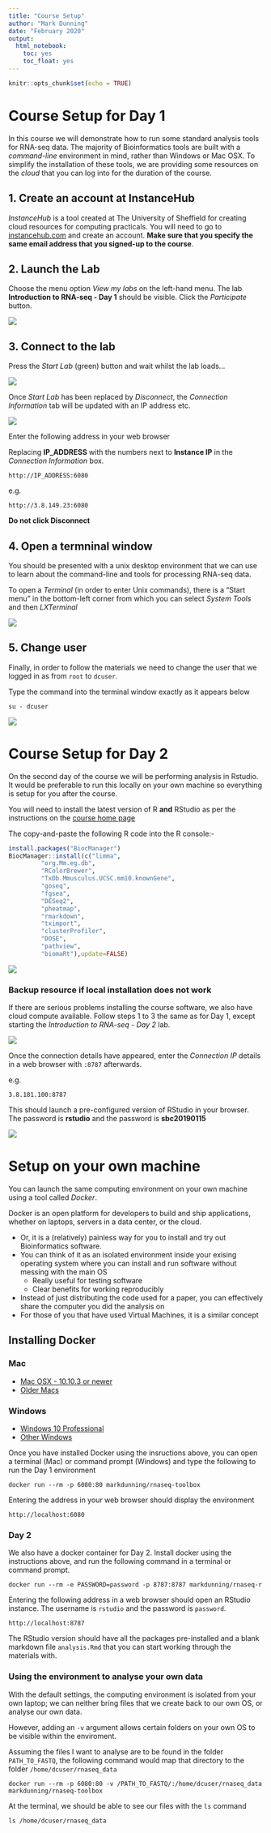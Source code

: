 ```yaml
---
title: "Course Setup"
author: "Mark Dunning"
date: "February 2020"
output:
  html_notebook:
    toc: yes
    toc_float: yes
---
```


```r
knitr::opts_chunk$set(echo = TRUE)
```

# Course Setup for Day 1

In this course we will demonstrate how to run some standard analysis tools for RNA-seq data. The majority of Bioinformatics tools are built with a *command-line* environment in mind, rather than Windows or Mac OSX. To simplify the installation of these tools, we are providing some resources on the *cloud* that you can log into for the duration of the course. 

## 1. Create an account at InstanceHub

*InstanceHub* is a tool created at The University of Sheffield for creating cloud resources for computing practicals. You will need to go to [instancehub.com](instancehub.com) and create an account. **Make sure that you specify the same email address that you signed-up to the course**.


## 2. Launch the Lab 

Choose the menu option *View my labs* on the left-hand menu. The lab **Introduction to RNA-seq - Day 1** should be visible. Click the *Participate* button.

![](images/instance-hub1.png)

## 3. Connect to the lab

Press the *Start Lab* (green) button and wait whilst the lab loads...

![](images/instance-hub2.png)

Once *Start Lab* has been replaced by *Disconnect*, the *Connection Information* tab will be updated with an IP address etc.

![](images/instance-hub3.png)

Enter the following address in your web browser 

Replacing **IP_ADDRESS** with the numbers next to **Instance IP** in the *Connection Information* box.

```
http://IP_ADDRESS:6080
```

e.g. 

```
http://3.8.149.23:6080
```

**Do not click Disconnect**

## 4. Open a termninal window

You should be presented with a unix desktop environment that we can use to learn about the command-line and tools for processing RNA-seq data.

To open a *Terminal* (in order to enter Unix commands), there is a "Start menu" in the bottom-left corner from which you can select *System Tools* and then *LXTerminal*

![](images/terminal-launch.png)

## 5. Change user

Finally, in order to follow the materials we need to change the user that we logged in as from `root` to `dcuser`.

Type the command into the terminal window exactly as it appears below

```
su - dcuser
```

![](images/change-user.png)

# Course Setup for Day 2

On the second day of the course we will be performing analysis in Rstudio. It would be preferable to run this locally on your own machine so everything is setup for you after the course.

You will need to install the latest version of R **and** RStudio as per the instructions on the [course home page](http://sbc.shef.ac.uk/training/rna-seq-in-r-2019-01-14/#software-installation)

The copy-and-paste the following R code into the R console:-

```r
install.packages("BiocManager")
BiocManager::install(c("limma", 
         "org.Mm.eg.db", 
         "RColorBrewer", 
         "TxDb.Mmusculus.UCSC.mm10.knownGene",
         "goseq",
         "fgsea",
         "DESeq2",
         "pheatmap",
         "rmarkdown",
         "tximport",
         "clusterProfiler",
         "DOSE",
         "pathview",
         "biomaRt"),update=FALSE)

```

![](images/install-pkgs.png)

### Backup resource if local installation does not work

If there are serious problems installing the course software, we also have cloud compute available. Follow steps 1 to 3 the same as for Day 1, except starting the *Introduction to RNA-seq - Day 2* lab. 

![](images/day2-lab.png)

Once the connection details have appeared, enter the *Connection IP* details in a web browser with `:8787` afterwards.


e.g. 

```
3.8.181.100:8787
```

This should launch a pre-configured version of RStudio in your browser. The password is **rstudio** and the password is **sbc20190115**


![](images/rstudio-browser.png)

# Setup on your own machine

You can launch the same computing environment on your own machine using a tool called *Docker*.

Docker is an open platform for developers to build and ship applications, whether on laptops, servers in a data center, or the cloud.

- Or, it is a (relatively) painless way for you to install and try out Bioinformatics software.
- You can think of it as an isolated environment inside your exising operating system where you can install and run software without messing with the main OS
    + Really useful for testing software
    + Clear benefits for working reproducibly
- Instead of just distributing the code used for a paper, you can effectively share the computer you did the analysis on
- For those of you that have used Virtual Machines, it is a similar concept


## Installing Docker


### Mac

- [Mac OSX - 10.10.3 or newer](https://www.docker.com/docker-mac)
- [Older Macs](https://download.docker.com/mac/stable/DockerToolbox.pkg)

### Windows

- [Windows 10 Professional](https://www.docker.com/docker-windows)
- [Other Windows](https://download.docker.com/win/stable/DockerToolbox.exe)

Once you have installed Docker using the insructions above, you can open a terminal (Mac) or command prompt (Windows) and type the following to run the Day 1 environment

```
docker run --rm -p 6080:80 markdunning/rnaseq-toolbox
```

Entering the address in your web browser should display the environment

```
http://localhost:6080
```

### Day 2 

We also have a docker container for Day 2. Install docker using the instructions above, and run the following command in a terminal or command prompt.

```
docker run --rm -e PASSWORD=password -p 8787:8787 markdunning/rnaseq-r
```

Entering the following address in a web browser should open an RStudio instance. The username is `rstudio` and the password is `password`. 

```
http://localhost:8787
```
The RStudio version should have all the packages pre-installed and a blank markdown file `analysis.Rmd` that you can start working through the materials with.

### Using the environment to analyse your own data

With the default settings, the computing environment is isolated from your own laptop; we can neither bring files that we create back to our own OS, or analyse our own data.

However, adding an `-v` argument allows certain folders on your own OS to be visible within the enviroment. 

Assuming the files I want to analyse are to be found in the folder `PATH_TO_FASTQ`, the following command would map that directory to the folder `/home/dcuser/rnaseq_data`

```
docker run --rm -p 6080:80 -v /PATH_TO_FASTQ/:/home/dcuser/rnaseq_data markdunning/rnaseq-toolbox
```

At the terminal, we should be able to see our files with the `ls` command

```
ls /home/dcuser/rnaseq_data
```


